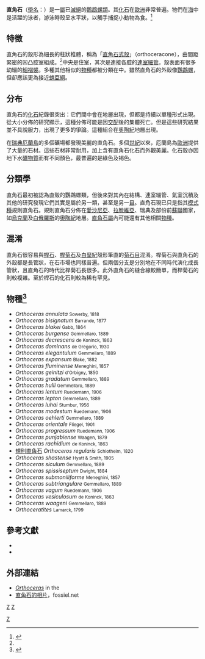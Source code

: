 {{Automatic Taxobox
| taxon = Orthoceras
| authority = [[Jean_Guillaume_Bruguière|Bruguière]], 1789
| fossil_range = {{fossilrange|470|458}}
| image = Silurian Orthoceras Fossil Macro 2.JPG 
| image_caption = 直角石的化石
| image2 = Orthoceras BW.jpg
| image2_caption = [[規則直角石|規則直角石]]復原圖
}}

'''直角石'''（[[學名|學名]]：{{lang|la|'''''Orthoceras'''''}}）是一[[屬|屬]]已[[滅絕|滅絕]]的[[鸚鵡螺亞綱|鸚鵡螺類]]。其[[化石|化石]]在[[歐洲|歐洲]]非常普遍。牠們在[[海|海]]中是活躍的泳者，游泳時殼呈水平狀，以觸手捕捉小動物為食。<ref name="Fossils">{{cite book | title=Fossils | url=https://archive.org/details/fossils0000walk_e1r0 | publisher=[[Dorling_Kindersley|Dorling Kindersley]] | author={{link-en|西里爾·沃克 (古生物學家)|Cyril Walker (palaeontologist)|Walker, Cyril}} | last2=Ward | first2=David | authorlink2=David Ward (palaeontologist) | series=Smithsonian Handbooks | year=2002 | page=[https://archive.org/details/fossils0000walk_e1r0/page/134 134] | isbn=0789489848 | edition=revised, illustrated}}</ref>

== 特徵 ==
直角石的殼形為細長的柱狀椎體，稱為「[[直角石式殼|直角石式殼]]」（orthoceracone），由間距緊密的凹凸腔室組成。<ref name="Fossils" />中央是住室，其次是連接各腔的[[連室細管|連室細管]]。殼表面有很多幼細的[[細褶襞|細褶襞]]。多種其他相似的[[物種|物種]]都被分類在{{link-en|米契林角石屬|Michelinoceras}}中。雖然直角石的外殼像[[鸚鵡螺|鸚鵡螺]]，但卻應該更為接近[[蛸亞綱|蛸亞綱]]。

== 分布 ==
直角石的[[化石|化石]]紀錄很突出：它們間中會在地層出現，但都是持續以單種形式出現。從大小分佈的研究顯示，這種分佈可能是因[[交配|交配]]後的集體死亡。但是這些研究結果並不具說服力，出現了更多的爭論。這種組合在[[奧陶紀|奧陶紀]]地層出現。

在[[瑞典|瑞典]][[厄蘭島|厄蘭島]]的多個礦場都發現美麗的直角石。多個[[世紀|世紀]]以來，厄蘭島為[[歐洲|歐洲]]提供了大量的石材。這些石材非常耐用，加上含有直角石化石而外觀美麗。化石殼亦因地下水[[礦物質|礦物質]]而有不同顏色，最普遍的是綠色及褐色。

== 分類學 ==
直角石最初被認為直殼的鸚鵡螺類，但後來對其內在結構、連室細管、氣室沉積及其他的研究發現它們其實是屬於另一類，甚至是另一[[目_(生物)|目]]。直角石現已只是指其[[模式種|模式種]]規則直角石。規則直角石分佈在[[愛沙尼亞|愛沙尼亞]]、[[拉脫維亞|拉脫維亞]]、瑞典及部份前[[蘇聯|蘇聯]]國家，如[[烏克蘭|烏克蘭]]及[[白俄羅斯|白俄羅斯]]的[[奧陶紀|奧陶紀]]地層。[[直角石屬|直角石屬]]內可能還有其他相關[[物種|物種]]。

== 混淆 ==
直角石很容易與[[桿石目|桿石]]、[[桿菊石|桿菊石]]及[[白堊紀|白堊紀]]殼形筆直的[[菊石目|菊石目]]混淆。桿菊石與直角石的外殼都是長管狀，在石市場也同樣普遍。但兩個分支是分別地在不同時代演化成長管狀，且直角石的時代比桿菊石長很多。此外直角石的縫合線較簡單，而桿菊石的則較複雜。至於桿石的化石則較為稀有罕見。

== 物種<ref name="Fossilworks">{{Cite web |url = http://fossilworks.org/bridge.pl?action=taxonInfo&taxon_no=8081 |title = Fossilworks: Orthoceras |language = en |accessdate = 2018-04-19 |archive-date = 2016-03-09 |archive-url = https://web.archive.org/web/20160309201740/http://fossilworks.org/bridge.pl?action=taxonInfo&taxon_no=8081 |dead-url = no }}</ref> ==
*''Orthoceras annulata'' <small>Sowerby, 1818</small>
*''Orthoceras bisignatum'' <small>Barrande, 1877</small>
*''Orthoceras blakei'' <small>Gabb, 1864</small>
*''Orthoceras burgense'' <small>Gemmellaro, 1889</small>
*''Orthoceras decrescens'' <small>de Koninck, 1863</small>
*''Orthoceras dominans'' <small>de Gregorio, 1930</small>
*''Orthoceras elegantulum'' <small>Gemmellaro, 1889</small>
*''Orthoceras expansum'' <small>Blake, 1882</small>
*''Orthoceras fluminense'' <small>Meneghini, 1857</small>
*''Orthoceras geinitzi'' <small>d'Orbigny, 1850</small>
*''Orthoceras gradatum'' <small>Gemmellaro, 1889</small>
*''Orthoceras hulli'' <small>Gemmellaro, 1889</small>
*''Orthoceras lentum'' <small>Ruedemann, 1906</small>
*''Orthoceras lepton'' <small>Gemmellaro, 1889</small>
*''Orthoceras luhai'' <small>Stumbur, 1956</small>
*''Orthoceras modestum'' <small>Ruedemann, 1906</small>
*''Orthoceras oehlerti'' <small>Gemmellaro, 1889</small>
*''Orthoceras orientale'' <small>Fliegel, 1901</small>
*''Orthoceras progressum'' <small>Ruedemann, 1906</small>
*''Orthoceras punjabiense'' <small>Waagen, 1879</small>
*''Orthoceras rachidium'' <small>de Koninck, 1863</small>
*[[規則直角石|規則直角石]] ''Orthoceros regularis'' <small>Schlotheim, 1820</small>
*''Orthoceras shastense'' <small>Hyatt & Smith, 1905</small>
*''Orthoceras siculum'' <small>Gemmellaro, 1889</small>
*''Orthoceras spissiseptum'' <small>Dwight, 1884</small>
*''Orthoceras submoniliforme'' <small>Meneghini, 1857</small>
*''Orthoceras subtriangulare'' <small>Gemmellaro, 1889</small>
*''Orthoceras vagum'' <small>Ruedemann, 1906</small>
*''Orthoceras vesiculosum'' <small>de Koninck, 1863</small>
*''Orthoceras waageni'' <small>Gemmellaro, 1889</small>
*''Orthoceratites'' <small>Lamarck, 1799</small>

== 參考文獻 ==
{{reflist}}
* {{Harvard reference|Surname1=Fenton|Given1=C. L.|Surname2=Fenton|Given2=M. A.|Year=1958|Title=The Fossil Book|Publisher=Doubleday & Co., Garden City, New York}}
* {{Harvard reference|Surname1=Sweet|Given1=Walter C.|Year=1964|Title=Nautiloidea -- Orthocerida, in ''Treatise on Invertebrate Paleontology''. Part K. Mollusca 3|Publisher=Geological Society of America, and University of Kansas Press, New York, New York and Lawrence, Kansas}}

== 外部連結 ==
* [http://paleodb.org/cgi-bin/bridge.pl?action=basicTaxonInfo&taxon_no=12557 ''Orthoceras''] in the {{tsl|en|Paleobiology Database||Paleobiology Database}}
*[https://web.archive.org/web/20081216220615/http://english.fossiel.net/system/glossarium/orthoceras.jpg 直角石的相片]，fossiel.net
{{Taxonbar}}
[[分類:直角石科|Z]]
[[分類:奧陶紀動物|Z]]
[[Category:_1789年描述的分类群|Z]]